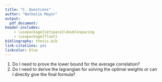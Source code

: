 ```yaml
---
title: "C. Questions"
author: "Nathalie Mayor"
output: 
  pdf_document:
header-includes:
    - \usepackage{setspace}\doublespacing
    - \usepackage{float}
bibliography: thesis.bib
link-citations: yes
linkcolor: blue
---
```


1. Do I need to prove the lower bound for the average correlation?
2. Do I need to derive the lagrangian for solving the optimal weights or can I directly give the final formula?
